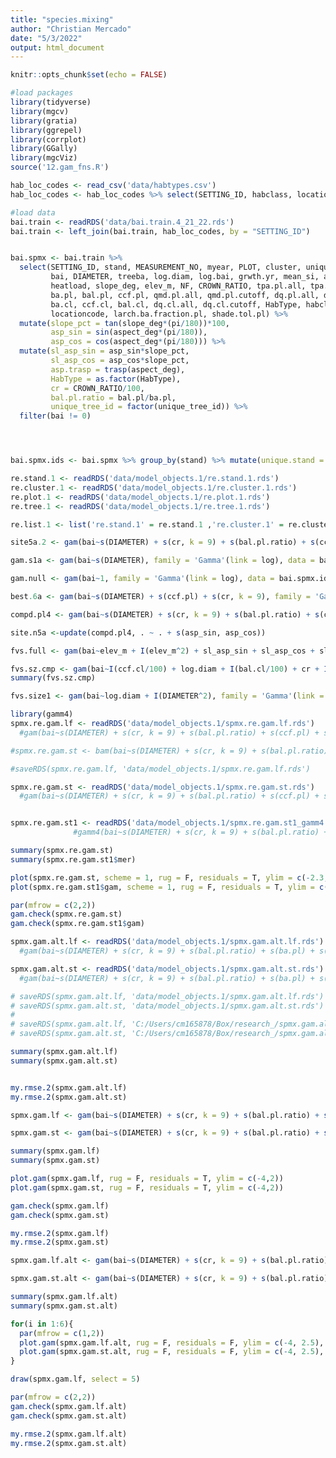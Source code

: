 ```yaml
---
title: "species.mixing"
author: "Christian Mercado"
date: "5/3/2022"
output: html_document
---
```


```r
knitr::opts_chunk$set(echo = FALSE)

#load packages
library(tidyverse)
library(mgcv)
library(gratia)
library(ggrepel)
library(corrplot)
library(GGally)
library(mgcViz)
source('12.gam_fns.R')

hab_loc_codes <- read_csv('data/habtypes.csv')
hab_loc_codes <- hab_loc_codes %>% select(SETTING_ID, habclass, locationcode)

#load data
bai.train <- readRDS('data/bai.train.4_21_22.rds')
bai.train <- left_join(bai.train, hab_loc_codes, by = "SETTING_ID")


bai.spmx <- bai.train %>% 
  select(SETTING_ID, stand, MEASUREMENT_NO, myear, PLOT, cluster, unique_tree_id, 
         bai, DIAMETER, treeba, log.diam, log.bai, grwth.yr, mean_si, aspect_deg, 
         heatload, slope_deg, elev_m, NF, CROWN_RATIO, tpa.pl.all, tpa.pl.cutoff,
         ba.pl, bal.pl, ccf.pl, qmd.pl.all, qmd.pl.cutoff, dq.pl.all, dq.pl.cutoff, tpa.cl.all, tpa.pl.cutoff,
         ba.cl, ccf.cl, bal.cl, dq.cl.all, dq.cl.cutoff, HabType, habclass,
         locationcode, larch.ba.fraction.pl, shade.tol.pl) %>% 
  mutate(slope_pct = tan(slope_deg*(pi/180))*100, 
         asp_sin = sin(aspect_deg*(pi/180)),
         asp_cos = cos(aspect_deg*(pi/180))) %>%
  mutate(sl_asp_sin = asp_sin*slope_pct, 
         sl_asp_cos = asp_cos*slope_pct, 
         asp.trasp = trasp(aspect_deg), 
         HabType = as.factor(HabType),
         cr = CROWN_RATIO/100,
         bal.pl.ratio = bal.pl/ba.pl,
         unique_tree_id = factor(unique_tree_id)) %>% 
  filter(bai != 0)




bai.spmx.ids <- bai.spmx %>% group_by(stand) %>% mutate(unique.stand = group_indices()) %>% ungroup() %>% mutate(unique.cluster = (1000*unique.stand)+cluster, unique.plot = (1000*unique.stand)+PLOT) %>% mutate(unique.cluster.meas = as.factor(unique.cluster + MEASUREMENT_NO), unique.plot.meas = as.factor(unique.plot + MEASUREMENT_NO), unique.cluster.f = as.factor(unique.cluster), unique.plot.f = as.factor(unique.plot), unique.tree.f = as.factor(unique_tree_id)) %>% filter(unique_tree_id != 15431)


```

```r
re.stand.1 <- readRDS('data/model_objects.1/re.stand.1.rds')
re.cluster.1 <- readRDS('data/model_objects.1/re.cluster.1.rds')
re.plot.1 <- readRDS('data/model_objects.1/re.plot.1.rds')
re.tree.1 <- readRDS('data/model_objects.1/re.tree.1.rds')

re.list.1 <- list('re.stand.1' = re.stand.1 ,'re.cluster.1' = re.cluster.1, 're.plot.1' = re.plot.1, 're.tree.1' = re.tree.1)

site5a.2 <- gam(bai~s(DIAMETER) + s(cr, k = 9) + s(bal.pl.ratio) + s(ccf.pl) + s(asp_sin, asp_cos) + s(slope_pct), family = 'Gamma'(link = log), data = bai.spmx.ids, method = 'ML')

gam.s1a <- gam(bai~s(DIAMETER), family = 'Gamma'(link = log), data = bai.spmx.ids, method = 'ML') 

gam.null <- gam(bai~1, family = 'Gamma'(link = log), data = bai.spmx.ids, method = 'ML')

best.6a <- gam(bai~s(DIAMETER) + s(ccf.pl) + s(cr, k = 9), family = 'Gamma'(link = log), data = bai.spmx.ids, method = 'ML')

compd.pl4 <- gam(bai~s(DIAMETER) + s(cr, k = 9) + s(bal.pl.ratio) + s(ccf.pl), family = 'Gamma'(link = log), data = bai.spmx.ids, method = 'ML')

site.n5a <-update(compd.pl4, . ~ . + s(asp_sin, asp_cos))

fvs.full <- gam(bai~elev_m + I(elev_m^2) + sl_asp_sin + sl_asp_cos + slope_pct + I(slope_pct^2) + I(ccf.cl/100) + log.diam + I(bal.cl/100) + cr + I(cr^2) + I(DIAMETER^2) + I(bal.cl/(100*log(DIAMETER+1))) + factor(habclass), data = bai.spmx.ids, family = 'Gamma'(link = log), method = 'ML')

fvs.sz.cmp <- gam(bai~I(ccf.cl/100) + log.diam + I(bal.cl/100) + cr + I(cr^2) + I(DIAMETER^2) + I(bal.cl/(100*log(DIAMETER+1))) + factor(habclass), data = bai.spmx.ids, family = 'Gamma'(link = log), method = 'ML')
summary(fvs.sz.cmp)

fvs.size1 <- gam(bai~log.diam + I(DIAMETER^2), family = 'Gamma'(link = log), data = bai.spmx.ids, method = 'ML')


```

```r
library(gamm4)
spmx.re.gam.lf <- readRDS('data/model_objects.1/spmx.re.gam.lf.rds')
  #gam(bai~s(DIAMETER) + s(cr, k = 9) + s(bal.pl.ratio) + s(ccf.pl) + s(asp_sin, asp_cos) + s(slope_pct) + s(unique.tree.f, bs = 're') + s(larch.ba.fraction.pl), family = 'Gamma'(link = log), data = bai.spmx.ids, method = 'ML', control = list(nthreads = 5))

#spmx.re.gam.st <- bam(bai~s(DIAMETER) + s(cr, k = 9) + s(bal.pl.ratio) + s(ccf.pl) + s(asp_sin, asp_cos) + s(slope_pct) + s(unique.tree.f, bs = 're') + s(shade.tol.pl), family = 'Gamma'(link = log), data = bai.spmx.ids, method = 'ML', control = list(nthreads = 5))

#saveRDS(spmx.re.gam.lf, 'data/model_objects.1/spmx.re.gam.lf.rds')

spmx.re.gam.st <- readRDS('data/model_objects.1/spmx.re.gam.st.rds')
  #gam(bai~s(DIAMETER) + s(cr, k = 9) + s(bal.pl.ratio) + s(ccf.pl) + s(asp_sin, asp_cos) + s(slope_pct) + s(unique.tree.f, bs = 're') + s(shade.tol.pl), family = 'Gamma'(link = log), data = bai.spmx.ids, method = 'ML', control = list(nthreads = 4))


spmx.re.gam.st1 <- readRDS('data/model_objects.1/spmx.re.gam.st1_gamm4.rds')
              #gamm4(bai~s(DIAMETER) + s(cr, k = 9) + s(bal.pl.ratio) + s(ccf.pl) + s(asp_sin, asp_cos) + s(slope_pct) +  + s(shade.tol.pl), family = 'Gamma'(link = log), data = bai.spmx.ids, REML = F, random = ~(1|unique.tree.f)))

summary(spmx.re.gam.st)
summary(spmx.re.gam.st1$mer)

plot(spmx.re.gam.st, scheme = 1, rug = F, residuals = T, ylim = c(-2.3, 2.5))
plot(spmx.re.gam.st1$gam, scheme = 1, rug = F, residuals = T, ylim = c(-2.3, 2.5))

par(mfrow = c(2,2))
gam.check(spmx.re.gam.st)
gam.check(spmx.re.gam.st1$gam)
```

```r


spmx.gam.alt.lf <- readRDS('data/model_objects.1/spmx.gam.alt.lf.rds')
  #gam(bai~s(DIAMETER) + s(cr, k = 9) + s(bal.pl.ratio) + s(ba.pl) + s(asp_sin, asp_cos) + s(unique.tree.f, bs = 're') + s(larch.ba.fraction.pl), family = 'Gamma'(link = log), data = bai.spmx.ids, method = 'ML', control = list(nthreads = 3))

spmx.gam.alt.st <- readRDS('data/model_objects.1/spmx.gam.alt.st.rds')
  #gam(bai~s(DIAMETER) + s(cr, k = 9) + s(bal.pl.ratio) + s(ba.pl) + s(asp_sin, asp_cos) + s(unique.tree.f, bs = 're') + s(shade.tol.pl), family = 'Gamma'(link = log), data = bai.spmx.ids, method = 'ML', control = list(nthreads = 3))

# saveRDS(spmx.gam.alt.lf, 'data/model_objects.1/spmx.gam.alt.lf.rds')
# saveRDS(spmx.gam.alt.st, 'data/model_objects.1/spmx.gam.alt.st.rds')
# 
# saveRDS(spmx.gam.alt.lf, 'C:/Users/cm165878/Box/research_/spmx.gam.alt.lf.rds')
# saveRDS(spmx.gam.alt.st, 'C:/Users/cm165878/Box/research_/spmx.gam.alt.st.rds')

summary(spmx.gam.alt.lf)
summary(spmx.gam.alt.st)


my.rmse.2(spmx.gam.alt.lf)
my.rmse.2(spmx.gam.alt.st)
```


```r


spmx.gam.lf <- gam(bai~s(DIAMETER) + s(cr, k = 9) + s(bal.pl.ratio) + s(ccf.pl) + s(asp_sin, asp_cos) + s(slope_pct) + s(larch.ba.fraction.pl), family = 'Gamma'(link = log), data = bai.spmx.ids, method = 'ML', control = list(nthreads = 3))

spmx.gam.st <- gam(bai~s(DIAMETER) + s(cr, k = 9) + s(bal.pl.ratio) + s(ccf.pl) + s(asp_sin, asp_cos) + s(slope_pct) + s(shade.tol.pl), family = 'Gamma'(link = log), data = bai.spmx.ids, method = 'ML', control = list(nthreads = 3))

summary(spmx.gam.lf)
summary(spmx.gam.st)

plot.gam(spmx.gam.lf, rug = F, residuals = T, ylim = c(-4,2))
plot.gam(spmx.gam.st, rug = F, residuals = T, ylim = c(-4,2))

gam.check(spmx.gam.lf)
gam.check(spmx.gam.st)

my.rmse.2(spmx.gam.lf)
my.rmse.2(spmx.gam.st)
```

```r

spmx.gam.lf.alt <- gam(bai~s(DIAMETER) + s(cr, k = 9) + s(bal.pl.ratio) + s(ba.pl) + s(asp_sin, asp_cos) + s(larch.ba.fraction.pl), family = 'Gamma'(link = log), data = bai.spmx.ids, method = 'ML', control = list(nthreads = 3))

spmx.gam.st.alt <- gam(bai~s(DIAMETER) + s(cr, k = 9) + s(bal.pl.ratio) + s(ba.pl) + s(asp_sin, asp_cos) + s(shade.tol.pl), family = 'Gamma'(link = log), data = bai.spmx.ids, method = 'ML', control = list(nthreads = 3))

summary(spmx.gam.lf.alt)
summary(spmx.gam.st.alt)

for(i in 1:6){
  par(mfrow = c(1,2))
  plot.gam(spmx.gam.lf.alt, rug = F, residuals = F, ylim = c(-4, 2.5), scheme = 1, select = i, main = 'larch fraction')
  plot.gam(spmx.gam.st.alt, rug = F, residuals = F, ylim = c(-4, 2.5), scheme = 1, select = i, main = 'shade tol.')
}

draw(spmx.gam.lf, select = 5)

par(mfrow = c(2,2))
gam.check(spmx.gam.lf.alt)
gam.check(spmx.gam.st.alt)

my.rmse.2(spmx.gam.lf.alt)
my.rmse.2(spmx.gam.st.alt)



```





